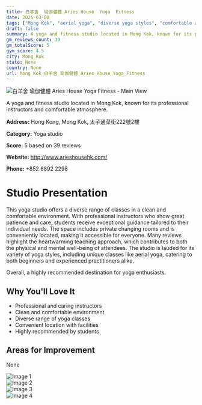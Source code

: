 ```yaml
---
title: 白羊舍  瑜伽健體 Aries House  Yoga  Fitness
date: 2025-03-08
tags: ["Mong Kok", "aerial yoga", "diverse yoga styles", "comfortable atmosphere", "clean environment", "Mong Kok"]  
draft: false
summary: A yoga and fitness studio located in Mong Kok, known for its professional instructors and comfortable atmosphere.
gm_reviews_count: 39
gm_totalScore: 5
gym_score: 4.5
city: Mong_Kok
state: None
country: None
url: Mong_Kok_白羊舍_瑜伽健體_Aries_House_Yoga_Fitness
---
```


<div className="aspect-[16/9] relative my-8">
  <img 
    src="https://lh5.googleusercontent.com/p/AF1QipNIr4Vsi2mnSanEszhV0vnmkwDIULrdS9DeWInT=w1920-h1080-k-no"
    alt="白羊舍  瑜伽健體 Aries House  Yoga  Fitness - Main View"
    className="object-cover absolute inset-0 w-full h-full rounded-lg"
  />
</div>

A yoga and fitness studio located in Mong Kok, known for its professional instructors and comfortable atmosphere.

**Address:** Hong Kong, Mong Kok, 太子通菜街222號2樓

**Category:** Yoga studio

**Score:** 5 based on 39 reviews

**Website:** http://www.arieshousehk.com/

**Phone:** +852 6892 2298

# Studio Presentation

This yoga studio offers a diverse range of classes in a clean and comfortable environment. With professional instructors who show great patience and care, students receive exceptional guidance tailored to their individual needs. The space includes private changing rooms and is conveniently located, making it accessible for everyone. Many reviews highlight the heartwarming teaching approach, which contributes to both the physical and mental well-being of attendees. The studio is lauded for its variety of yoga styles, including unique classes like aerial yoga, catering to both beginners and experienced practitioners alike.

Overall, a highly recommended destination for yoga enthusiasts.

## Why You'll Love It

- Professional and caring instructors
- Clean and comfortable environment
- Diverse range of yoga classes
- Convenient location with facilities
- Highly recommended by students

## Areas for Improvement

None

<div className="grid grid-cols-1 xl:grid-cols-2 gap-4 my-8">
<div className="aspect-[4/3] relative"><img src="https://lh3.googleusercontent.com/p/AF1QipNDrTcFzIgYAHMIHAK74NrFGYET7UP1He5J6OBY=w1920-h1080-k-no" alt="Image 1" className="object-cover absolute inset-0 w-full h-full rounded-lg" /></div>
<div className="aspect-[4/3] relative"><img src="https://lh5.googleusercontent.com/p/AF1QipNadi9tT7eMhtWmrNH3hVpf2TuKGBShi_Ka0xBw=w1920-h1080-k-no" alt="Image 2" className="object-cover absolute inset-0 w-full h-full rounded-lg" /></div>
<div className="aspect-[4/3] relative"><img src="https://lh5.googleusercontent.com/p/AF1QipPsvRybdqcrntYJ1a6Pr4ZCZXbXdd1PRqKQRpu4=w1920-h1080-k-no" alt="Image 3" className="object-cover absolute inset-0 w-full h-full rounded-lg" /></div>
<div className="aspect-[4/3] relative"><img src="https://lh5.googleusercontent.com/p/AF1QipMr6s1i1iRFoQ8vEvEYVpvIiDMYZD5W2Euw7Q28=w1920-h1080-k-no" alt="Image 4" className="object-cover absolute inset-0 w-full h-full rounded-lg" /></div>
</div>